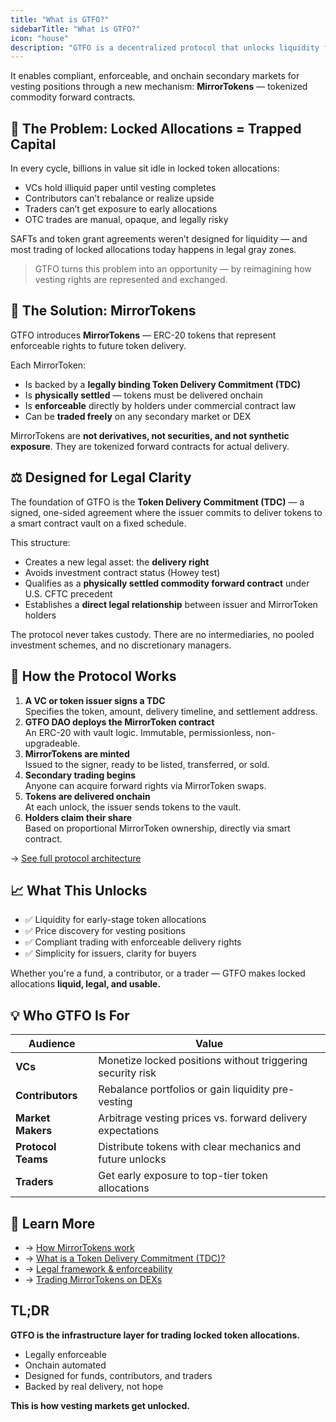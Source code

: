 ```yaml
---
title: "What is GTFO?"
sidebarTitle: "What is GTFO?"
icon: "house"
description: "GTFO is a decentralized protocol that unlocks liquidity for locked token allocations."
---
```


It enables compliant, enforceable, and onchain secondary markets for vesting positions through a new mechanism: **MirrorTokens** — tokenized commodity forward contracts.

## 🚧 The Problem: Locked Allocations = Trapped Capital

In every cycle, billions in value sit idle in locked token allocations:

- VCs hold illiquid paper until vesting completes
- Contributors can’t rebalance or realize upside
- Traders can’t get exposure to early allocations
- OTC trades are manual, opaque, and legally risky

SAFTs and token grant agreements weren’t designed for liquidity — and most trading of locked allocations today happens in legal gray zones.

> GTFO turns this problem into an opportunity — by reimagining how vesting rights are represented and exchanged.

## 🧬 The Solution: MirrorTokens

GTFO introduces **MirrorTokens** — ERC-20 tokens that represent enforceable rights to future token delivery.

Each MirrorToken:

- Is backed by a **legally binding Token Delivery Commitment (TDC)**
- Is **physically settled** — tokens must be delivered onchain
- Is **enforceable** directly by holders under commercial contract law
- Can be **traded freely** on any secondary market or DEX

MirrorTokens are **not derivatives, not securities, and not synthetic exposure**. They are tokenized forward contracts for actual delivery.

## ⚖️ Designed for Legal Clarity

The foundation of GTFO is the **Token Delivery Commitment (TDC)** — a signed, one-sided agreement where the issuer commits to deliver tokens to a smart contract vault on a fixed schedule.

This structure:

- Creates a new legal asset: the **delivery right**
- Avoids investment contract status (Howey test)
- Qualifies as a **physically settled commodity forward contract** under U.S. CFTC precedent
- Establishes a **direct legal relationship** between issuer and MirrorToken holders

The protocol never takes custody. There are no intermediaries, no pooled investment schemes, and no discretionary managers.

## 🔐 How the Protocol Works

1. **A VC or token issuer signs a TDC**\
   Specifies the token, amount, delivery timeline, and settlement address.
2. **GTFO DAO deploys the MirrorToken contract**\
   An ERC-20 with vault logic. Immutable, permissionless, non-upgradeable.
3. **MirrorTokens are minted**\
   Issued to the signer, ready to be listed, transferred, or sold.
4. **Secondary trading begins**\
   Anyone can acquire forward rights via MirrorToken swaps.
5. **Tokens are delivered onchain**\
   At each unlock, the issuer sends tokens to the vault.
6. **Holders claim their share**\
   Based on proportional MirrorToken ownership, directly via smart contract.

→ [See full protocol architecture](./gtfo-protocol)

## 📈 What This Unlocks

- ✅ Liquidity for early-stage token allocations
- ✅ Price discovery for vesting positions
- ✅ Compliant trading with enforceable delivery rights
- ✅ Simplicity for issuers, clarity for buyers

Whether you're a fund, a contributor, or a trader — GTFO makes locked allocations **liquid, legal, and usable.**

## 💡 Who GTFO Is For

| Audience           | Value                                                      |
| ------------------ | ---------------------------------------------------------- |
| **VCs**            | Monetize locked positions without triggering security risk |
| **Contributors**   | Rebalance portfolios or gain liquidity pre-vesting         |
| **Market Makers**  | Arbitrage vesting prices vs. forward delivery expectations |
| **Protocol Teams** | Distribute tokens with clear mechanics and future unlocks  |
| **Traders**        | Get early exposure to top-tier token allocations           |

## 📄 Learn More

- → [How MirrorTokens work](./mirror-token)
- → [What is a Token Delivery Commitment (TDC)?](./token-delivery-commitment)
- → [Legal framework & enforceability](./legal)
- → [Trading MirrorTokens on DEXs](./trading-platform)

## TL;DR

**GTFO is the infrastructure layer for trading locked token allocations.**

- Legally enforceable
- Onchain automated
- Designed for funds, contributors, and traders
- Backed by real delivery, not hope

**This is how vesting markets get unlocked.**